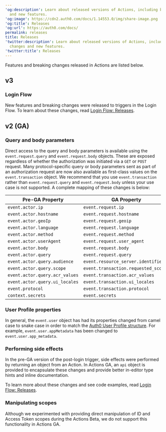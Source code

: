 ---
'og:description': Learn about released versions of Actions, including breaking changes
  and new features.
'og:image': https://cdn2.auth0.com/docs/1.14553.0/img/share-image.png
'og:title': Releases
'og:url': https://auth0.com/docs/
permalink: releases
title: Releases
'twitter:description': Learn about released versions of Actions, including breaking
  changes and new features.
'twitter:title': Releases
---
Features and breaking changes released in Actions are listed below.

## v3

### Login Flow

New features and breaking changes were released to triggers in the Login Flow. To learn about these changes, read [Login Flow: Releases](/docs/releases).

## v2 (GA)

### Query and body parameters

Direct access to the query and body parameters is available using the `event.request.query` and `event.request.body` objects. These are exposed regardless of whether the authorization was initiated via a `GET` or `POST` request. Many protocol-specific query or body parameters sent as part of an authorization request are now also available as first-class values on the `event.transaction` object. We recommend that you use `event.transaction` rather than `event.request.query` and `event.request.body` unless your use case is not supported. A complete mapping of these changes is below:

<table class="table"><thead>
<tr>
<th>Pre-GA Property</th>
<th>GA Property</th>
</tr>
</thead>
<tbody>
<tr>
<td><code>event.actor.ip</code></td>
<td><code>event.request.ip</code></td>
</tr>
<tr>
<td><code>event.actor.hostname</code></td>
<td><code>event.request.hostname</code></td>
</tr>
<tr>
<td><code>event.actor.geoIp</code></td>
<td><code>event.request.geoip</code></td>
</tr>
<tr>
<td><code>event.actor.language</code></td>
<td><code>event.request.language</code></td>
</tr>
<tr>
<td><code>event.actor.method</code></td>
<td><code>event.request.method</code></td>
</tr>
<tr>
<td><code>event.actor.userAgent</code></td>
<td><code>event.request.user_agent</code></td>
</tr>
<tr>
<td><code>event.actor.body</code></td>
<td><code>event.request.body</code></td>
</tr>
<tr>
<td><code>event.actor.query</code></td>
<td><code>event.request.query</code></td>
</tr>
<tr>
<td><code>event.actor.query.audience</code></td>
<td><code>event.resource_server.identifier</code></td>
</tr>
<tr>
<td><code>event.actor.query.scope</code></td>
<td><code>event.transaction.requested_scopes</code></td>
</tr>
<tr>
<td><code>event.actor.query.acr_values</code></td>
<td><code>event.transaction.acr_values</code></td>
</tr>
<tr>
<td><code>event.actor.query.ui_locales</code></td>
<td><code>event.transaction.ui_locales</code></td>
</tr>
<tr>
<td><code>event.protocol</code></td>
<td><code>event.transaction.protocol</code></td>
</tr>
<tr>
<td><code>context.secrets</code></td>
<td><code>event.secrets</code></td>
</tr>
</tbody>
</table>

### User Profile properties

In general, the `event.user` object has had its properties changed from camel case to snake case in order to match the [Auth0 User Profile structure](/docs/manage-users/user-accounts/user-profiles/user-profile-structure). For example, `event.user.appMetadata` has been changed to `event.user.app_metadata`.

### Performing side effects

In the pre-GA version of the post-login trigger, side effects were performed by returning an object from an Action. In Actions GA, an `api` object is provided to encapsulate these changes and provide better in-editor type hints and inline documentation.

To learn more about these changes and see code examples, read [Login Flow: Releases](/docs/releases).

### Manipulating scopes

Although we experimented with providing direct manipulation of ID and <Tooltip tip="Access Token: Authorization credential, in the form of an opaque string or JWT, used to access an API." cta="View Glossary" href="/docs/glossary?term=Access+Token">Access Token</Tooltip> scopes during the Actions Beta, we do not support this functionality in Actions GA.